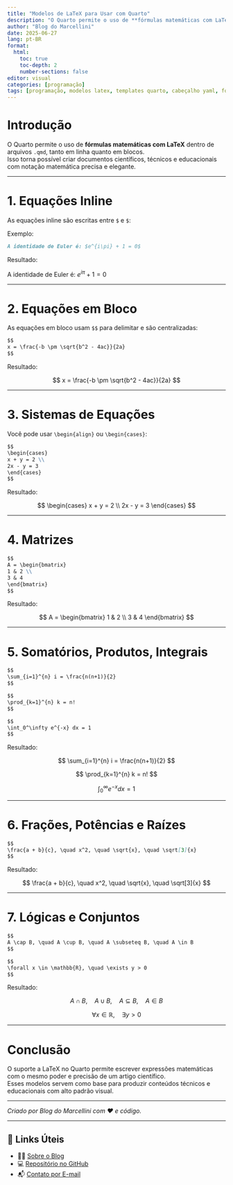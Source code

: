 ```yaml
---
title: "Modelos de LaTeX para Usar com Quarto"
description: "O Quarto permite o uso de **fórmulas matemáticas com LaTeX** dentro de arquivos `.qmd`, tanto em linha quanto em blocos."
author: "Blog do Marcellini"
date: 2025-06-27
lang: pt-BR
format:
  html:
    toc: true
    toc-depth: 2
    number-sections: false
editor: visual
categories: [programação]
tags: [programação, modelos latex, templates quarto, cabeçalho yaml, fórmulas matemáticas, documentos científicos, renderização latex, estrutura de documentos]
---
```


# Introdução

O Quarto permite o uso de **fórmulas matemáticas com LaTeX** dentro de arquivos `.qmd`, tanto em linha quanto em blocos.  
Isso torna possível criar documentos científicos, técnicos e educacionais com notação matemática precisa e elegante.

---

# 1. Equações Inline

As equações inline são escritas entre `$` e `$`:

Exemplo:

```markdown
A identidade de Euler é: $e^{i\pi} + 1 = 0$
```

Resultado:

A identidade de Euler é: $e^{i\pi} + 1 = 0$

---

# 2. Equações em Bloco

As equações em bloco usam `$$` para delimitar e são centralizadas:

```markdown
$$
x = \frac{-b \pm \sqrt{b^2 - 4ac}}{2a}
$$
```

Resultado:

$$
x = \frac{-b \pm \sqrt{b^2 - 4ac}}{2a}
$$

---

# 3. Sistemas de Equações

Você pode usar `\begin{align}` ou `\begin{cases}`:

```markdown
$$
\begin{cases}
x + y = 2 \\
2x - y = 3
\end{cases}
$$
```

Resultado:

$$
\begin{cases}
x + y = 2 \\
2x - y = 3
\end{cases}
$$

---

# 4. Matrizes

```markdown
$$
A = \begin{bmatrix}
1 & 2 \\
3 & 4
\end{bmatrix}
$$
```

Resultado:

$$
A = \begin{bmatrix}
1 & 2 \\
3 & 4
\end{bmatrix}
$$

---

# 5. Somatórios, Produtos, Integrais

```markdown
$$
\sum_{i=1}^{n} i = \frac{n(n+1)}{2}
$$

$$
\prod_{k=1}^{n} k = n!
$$

$$
\int_0^\infty e^{-x} dx = 1
$$
```

Resultado:

$$
\sum_{i=1}^{n} i = \frac{n(n+1)}{2}
$$

$$
\prod_{k=1}^{n} k = n!
$$

$$
\int_0^\infty e^{-x} dx = 1
$$

---

# 6. Frações, Potências e Raízes

```markdown
$$
\frac{a + b}{c}, \quad x^2, \quad \sqrt{x}, \quad \sqrt[3]{x}
$$
```

Resultado:

$$
\frac{a + b}{c}, \quad x^2, \quad \sqrt{x}, \quad \sqrt[3]{x}
$$

---

# 7. Lógicas e Conjuntos

```markdown
$$
A \cap B, \quad A \cup B, \quad A \subseteq B, \quad A \in B
$$

$$
\forall x \in \mathbb{R}, \quad \exists y > 0
$$
```

Resultado:

$$
A \cap B, \quad A \cup B, \quad A \subseteq B, \quad A \in B
$$

$$
\forall x \in \mathbb{R}, \quad \exists y > 0
$$

---

# Conclusão

O suporte a LaTeX no Quarto permite escrever expressões matemáticas com o mesmo poder e precisão de um artigo científico.  
Esses modelos servem como base para produzir conteúdos técnicos e educacionais com alto padrão visual.

---

*Criado por Blog do Marcellini com ❤️ e código.*

---

## 🔗 Links Úteis

- 🧑‍🏫 [Sobre o Blog](../../posts/pessoal/sobre-o-blog.html)
- 💻 [Repositório no GitHub](https://github.com/marcellini-celso/blog-marcellini)
- 📬 [Contato por E-mail](mailto:prof.marcellini@gmail.com)

